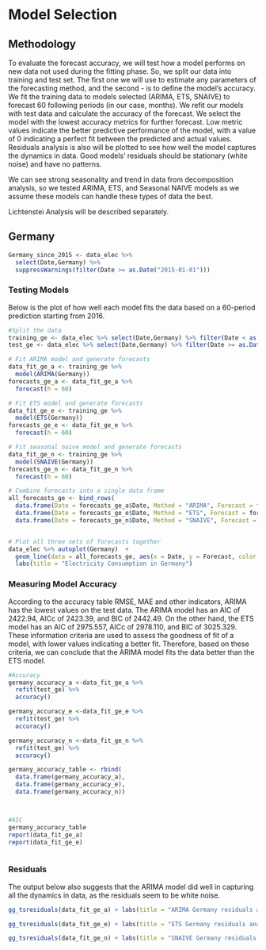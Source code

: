 # Model Selection

## Methodology
To evaluate the forecast accuracy, we will test how a model performs on new data not used during the fitting phase.
So, we split our data into training and test set. The first one we will use to estimate any parameters of the forecasting method, and the second - is to define the model's accuracy. 
We fit the training data to models selected (ARIMA, ETS, SNAIVE) to forecast 60 following periods (in our case, months). 
We refit our models with test data and calculate the accuracy of the forecast. 
We select the model with the lowest accuracy metrics for further forecast. Low metric values indicate the better predictive performance of the model, with a value of 0 indicating a perfect fit between the predicted and actual values. 
Residuals analysis is also will be plotted to see how well the model captures the dynamics in data. Good models' residuals should be stationary (white noise) and have no patterns. 

We can see strong seasonality and trend in data from decomposition analysis, so we tested ARIMA, ETS, and Seasonal NAIVE models as we assume these models can handle these types of data the best. 

Lichtenstei Analysis will be described separately.

## Germany{.tabset}

```r

Germany_since_2015 <- data_elec %>% 
  select(Date,Germany) %>% 
  suppressWarnings(filter(Date >= as.Date("2015-01-01")))
```

### **Testing Models**
Below is the plot of how well each model fits the data based on a 60-period prediction starting from 2016. 
```r

#Split the data
training_ge <- data_elec %>% select(Date,Germany) %>% filter(Date < as.Date("2016-01-01"))
test_ge <- data_elec %>% select(Date,Germany) %>% filter(Date >= as.Date("2016-01-01"))
```

```r
# Fit ARIMA model and generate forecasts
data_fit_ge_a <- training_ge %>%
  model(ARIMA(Germany))
forecasts_ge_a <- data_fit_ge_a %>%
  forecast(h = 60)

# Fit ETS model and generate forecasts
data_fit_ge_e <- training_ge %>%
  model(ETS(Germany))
forecasts_ge_e <- data_fit_ge_e %>%
  forecast(h = 60)

# Fit seasonal naive model and generate forecasts
data_fit_ge_n <- training_ge %>%
  model(SNAIVE(Germany))
forecasts_ge_n <- data_fit_ge_n %>%
  forecast(h = 60)

# Combine forecasts into a single data frame
all_forecasts_ge <- bind_rows(
  data.frame(Date = forecasts_ge_a$Date, Method = "ARIMA", Forecast = forecasts_ge_a$.mean),
  data.frame(Date = forecasts_ge_e$Date, Method = "ETS", Forecast = forecasts_ge_e$.mean),
  data.frame(Date = forecasts_ge_n$Date, Method = "SNAIVE", Forecast = forecasts_ge_n$.mean))


# Plot all three sets of forecasts together
data_elec %>% autoplot(Germany)  +
  geom_line(data = all_forecasts_ge, aes(x = Date, y = Forecast, color = Method)) +
  labs(title = "Electricity Consumption in Germany")

```


### **Measuring Model Accuracy**
According to the accuracy table RMSE, MAE and other indicators, ARIMA has the lowest values on the test data. 
The ARIMA model has an AIC of 2422.94, AICc of 2423.39, and BIC of 2442.49. On the other hand, the ETS model has an AIC of 2975.557, AICc of 2978.110, and BIC of 3025.329. These information criteria are used to assess the goodness of fit of a model, with lower values indicating a better fit. Therefore, based on these criteria, we can conclude that the ARIMA model fits the data better than the ETS model.

```r
#Accuracy
germany_accuracy_a <-data_fit_ge_a %>%
  refit(test_ge) %>%
  accuracy()

germany_accuracy_e <-data_fit_ge_e %>%
  refit(test_ge) %>%
  accuracy()

germany_accuracy_n <-data_fit_ge_n %>%
  refit(test_ge) %>%
  accuracy()

germany_accuracy_table <- rbind(
  data.frame(germany_accuracy_a),
  data.frame(germany_accuracy_e),
  data.frame(germany_accuracy_n))



#AIC
germany_accuracy_table
report(data_fit_ge_a)
report(data_fit_ge_e)



```

### **Residuals**
The output below also suggests that the ARIMA model did well in capturing all the dynamics in data, as the residuals seem to be white noise.
```r
gg_tsresiduals(data_fit_ge_a) + labs(title = "ARIMA Germany residuals analysis")

gg_tsresiduals(data_fit_ge_e) + labs(title = "ETS Germany residuals analysis")

gg_tsresiduals(data_fit_ge_n) + labs(title = "SNAIVE Germany residuals analysis")
```























